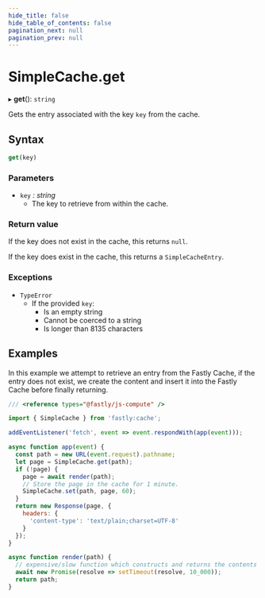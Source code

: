 ```yaml
---
hide_title: false
hide_table_of_contents: false
pagination_next: null
pagination_prev: null
---
```

# SimpleCache.get

▸ **get**(): `string`

Gets the entry associated with the key `key` from the cache.

## Syntax

```js
get(key)
```

### Parameters

- `key` _: string_
  - The key to retrieve from within the cache.

### Return value

If the key does not exist in the cache, this returns `null`.

If the key does exist in the cache, this returns a `SimpleCacheEntry`.

### Exceptions

- `TypeError`
  - If the provided `key`:
    - Is an empty string
    - Cannot be coerced to a string
    - Is longer than 8135 characters

## Examples

In this example we attempt to retrieve an entry from the Fastly Cache, if the entry does not exist, we create the content and insert it into the Fastly Cache before finally returning.

```js
/// <reference types="@fastly/js-compute" />

import { SimpleCache } from 'fastly:cache';

addEventListener('fetch', event => event.respondWith(app(event)));

async function app(event) {
  const path = new URL(event.request).pathname;
  let page = SimpleCache.get(path);
  if (!page) {
    page = await render(path);
    // Store the page in the cache for 1 minute.
    SimpleCache.set(path, page, 60);
  }
  return new Response(page, {
    headers: {
      'content-type': 'text/plain;charset=UTF-8'
    }
  });
}

async function render(path) {
  // expensive/slow function which constructs and returns the contents for a given path
  await new Promise(resolve => setTimeout(resolve, 10_000));
  return path;
}

```
